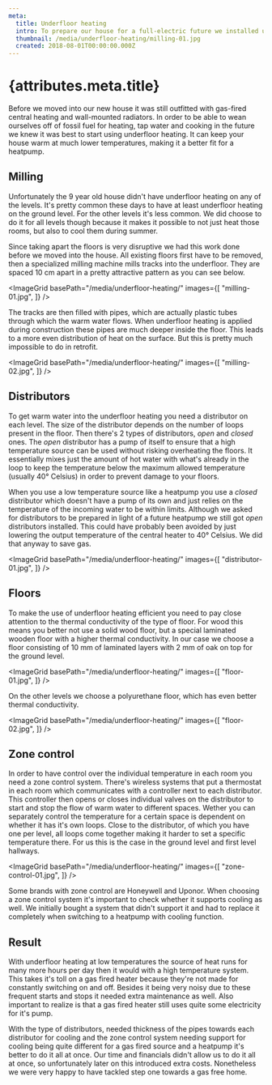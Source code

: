 ```yaml
---
meta:
  title: Underfloor heating
  intro: To prepare our house for a full-electric future we installed underfloor heating on all levels.
  thumbnail: /media/underfloor-heating/milling-01.jpg
  created: 2018-08-01T00:00:00.000Z
---
```



# {attributes.meta.title}

Before we moved into our new house it was still outfitted with gas-fired central heating and wall-mounted radiators. In order to be able to wean ourselves off of fossil fuel for heating, tap water and cooking in the future we knew it was best to start using underfloor heating. It can keep your house warm at much lower temperatures, making it a better fit for a heatpump.

## Milling

Unfortunately the 9 year old house didn't have underfloor heating on any of the levels. It's pretty common these days to have at least underfloor heating on the ground level. For the other levels it's less common. We did choose to do it for all levels though because it makes it possible to not just heat those rooms, but also to cool them during summer.

Since taking apart the floors is very disruptive we had this work done before we moved into the house. All existing floors first have to be removed, then a specialized milling machine mills tracks into the underfloor. They are spaced 10 cm apart in a pretty attractive pattern as you can see below.

<ImageGrid basePath="/media/underfloor-heating/" images={[
  "milling-01.jpg",
]} />

The tracks are then filled with pipes, which are actually plastic tubes through which the warm water flows. When underfloor heating is applied during construction these pipes are much deeper inside the floor. This leads to a more even distribution of heat on the surface. But this is pretty much impossible to do in retrofit.

<ImageGrid basePath="/media/underfloor-heating/" images={[
  "milling-02.jpg",
]} />

## Distributors

To get warm water into the underfloor heating you need a distributor on each level. The size of the distributor depends on the number of loops present in the floor. Then there's 2 types of distributors, _open_ and _closed_ ones. The _open_ distributor has a pump of itself to ensure that a high temperature source can be used without risking overheating the floors. It essentially mixes just the amount of hot water with what's already in the loop to keep the temperature below the maximum allowed temperature (usually 40° Celsius) in order to prevent damage to your floors.

When you use a low temperature source like a heatpump you use a _closed_ distributor which doesn't have a pump of its own and just relies on the temperature of the incoming water to be within limits. Although we asked for distributors to be prepared in light of a future heatpump we still got _open_ distributors installed. This could have probably been avoided by just lowering the output temperature of the central heater to 40° Celsius. We did that anyway to save gas.

<ImageGrid basePath="/media/underfloor-heating/" images={[
  "distributor-01.jpg",
]} />

## Floors

To make the use of underfloor heating efficient you need to pay close attention to the thermal conductivity of the type of floor. For wood this means you better not use a solid wood floor, but a special laminated wooden floor with a higher thermal conductivity. In our case we choose a floor consisting of 10 mm of laminated layers with 2 mm of oak on top for the ground level.

<ImageGrid basePath="/media/underfloor-heating/" images={[
  "floor-01.jpg",
]} />

On the other levels we choose a polyurethane floor, which has even better thermal conductivity.

<ImageGrid basePath="/media/underfloor-heating/" images={[
  "floor-02.jpg",
]} />

## Zone control

In order to have control over the individual temperature in each room you need a zone control system. There's wireless systems that put a thermostat in each room which communicates with a controller next to each distributor. This controller then opens or closes individual valves on the distributor to start and stop the flow of warm water to different spaces. Wether you can separately control the temperature for a certain space is dependent on whether it has it's own loops. Close to the distributor, of which you have one per level, all loops come together making it harder to set a specific temperature there. For us this is the case in the ground level and first level hallways.

<ImageGrid basePath="/media/underfloor-heating/" images={[
  "zone-control-01.jpg",
]} />

Some brands with zone control are Honeywell and Uponor. When choosing a zone control system it's important to check whether it supports cooling as well. We initially bought a system that didn't support it and had to replace it completely when switching to a heatpump with cooling function.

## Result

With underfloor heating at low temperatures the source of heat runs for many more hours per day then it would with a high temperature system. This takes it's toll on a gas fired heater because they're not made for constantly switching on and off. Besides it being very noisy due to these frequent starts and stops it needed extra maintenance as well. Also important to realize is that a gas fired heater still uses quite some electricity for it's pump.

With the type of distributors, needed thickness of the pipes towards each distributor for cooling and the zone control system needing support for cooling being quite different for a gas fired source and a heatpump it's better to do it all at once. Our time and financials didn't allow us to do it all at once, so unfortunately later on this introduced extra costs. Nonetheless we were very happy to have tackled step one towards a gas free home.
